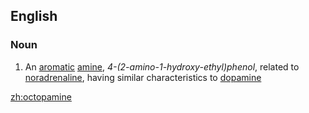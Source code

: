 ==English==

===Noun===
{{wikipedia}}
{{en-noun|-}}

# {{context|organic compound}} An [[aromatic]] [[amine]], ''4-(2-amino-1-hydroxy-ethyl)phenol'', related to [[noradrenaline]], having similar characteristics to [[dopamine]]

[[zh:octopamine]]